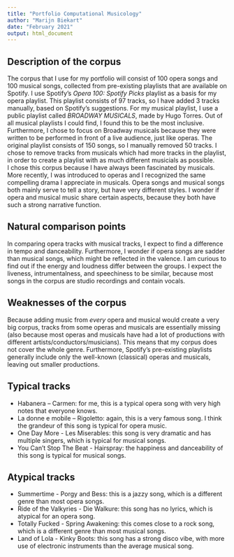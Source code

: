 ```yaml
---
title: "Portfolio Computational Musicology"
author: "Marijn Biekart"
date: "February 2021"
output: html_document
---
```


## Description of the corpus
The corpus that I use for my portfolio will consist of 100 opera songs and 100 musical songs, collected from pre-existing playlists that are available on Spotify. I use Spotify's *Opera 100: Spotify Picks* playlist as a basis for my opera playlist. This playlist consists of 97 tracks, so I have added 3 tracks manually, based on Spotify's suggestions. For my musical playlist, I use a public playlist called *BROADWAY MUSICALS*, made by Hugo Torres. Out of all musical playlists I could find, I found this to be the most inclusive. Furthermore, I chose to focus on Broadway musicals because they were written to be performed in front of a live audience, just like operas. The original playlist consists of 150 songs, so I manually removed 50 tracks. I chose to remove tracks from musicals which had more tracks in the playlist, in order to create a playlist with as much different musicials as possible. \
I chose this corpus because I have always been fascinated by musicals. More recently, I was introduced to operas and I recognized the same compelling drama I appreciate in musicals. Opera songs and musical songs both mainly serve to tell a story, but have very different styles. I wonder if opera and musical music share certain aspects, because they both have such a strong narrative function.

## Natural comparison points
In comparing opera tracks with musical tracks, I expect to find a difference in tempo and danceability. Furthermore, I wonder if opera songs are sadder than musical songs, which might be reflected in the valence. I am curious to find out if the energy and loudness differ between the groups. I expect the liveness, intrumentalness, and speechiness to be similar, because most songs in the corpus are studio recordings and contain vocals. 

## Weaknesses of the corpus
Because adding music from *every* opera and musical would create a very big corpus, tracks from some operas and musicals are essentially missing (also because most operas and musicals have had a lot of productions with different artists/conductors/musicians). This means that my corpus does not cover the whole genre. Furthermore, Spotify's pre-existing playlists generally include only the well-known (classical) operas and musicals, leaving out smaller productions.

## Typical tracks
  * Habanera – Carmen: for me, this is a typical opera song with very high notes that everyone knows.
  * La donne e mobile – Rigoletto: again, this is a very famous song. I think the grandeur of this song is typical for opera music.
  * One Day More - Les Miserables: this song is very dramatic and has multiple singers, which is typical for musical songs.
  * You Can't Stop The Beat - Hairspray: the happiness and danceability of this song is typical for musical songs.

## Atypical tracks
  * Summertime - Porgy and Bess: this is a jazzy song, which is a different genre than most opera songs.
  * Ride of the Valkyries - Die Walkure: this song has no lyrics, which is atypical for an opera song.
  * Totally Fucked - Spring Awakening: this comes close to a rock song, which is a different genre than most musical songs. 
  * Land of Lola - Kinky Boots: this song has a strong disco vibe, with more use of electronic instruments than the average musical song.

